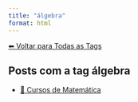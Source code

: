 ```yaml
---
title: "álgebra"
format: html
---
```


[⬅ Voltar para Todas as Tags](../tags.qmd)

## Posts com a tag **álgebra**

- [🧮 Cursos de Matemática](/posts/cursos/matematica/index.html)

